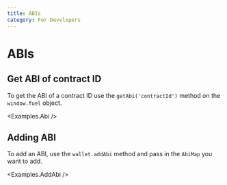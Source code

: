 ```yaml
---
title: ABIs
category: For Developers
---
```


# ABIs

## Get ABI of contract ID

To get the ABI of a contract ID use the `getAbi('contractId')` method on the `window.fuel` object.

<CodeImport file="../../examples/Abi.tsx" />

<Examples.Abi />

## Adding ABI

To add an ABI, use the `wallet.addAbi` method and pass in the `AbiMap` you want to add.

<CodeImport file="../../examples/AddAbi.tsx" />

<Examples.AddAbi />

